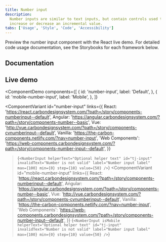 ```yaml
---
title: Number input
description:
  Number inputs are similar to text inputs, but contain controls used to
  increase or decrease an incremental value.
tabs: ['Usage', 'Style', 'Code', 'Accessibility']
---
```


<PageDescription>

Preview the number input component with the React live demo. For detailed code
usage documentation, see the Storybooks for each framework below.

</PageDescription>

## Documentation

<Row className="resource-card-group">
<Column colLg={4} colMd={4} noGutterSm>
  <ResourceCard
    subTitle="React"
    href="https://react.carbondesignsystem.com/?path=/story/components-numberinput--default"
    >

<MdxIcon name="react" />

  </ResourceCard>
</Column>
<Column colLg={4} colMd={4} noGutterSm>
  <ResourceCard
      subTitle="Angular (Community)"
      href="https://angular.carbondesignsystem.com/?path=/story/components-number--basic"
      >

<MdxIcon name="angular" />

  </ResourceCard>
</Column>
<Column colLg={4} colMd={4} noGutterSm>
  <ResourceCard
      subTitle="Vue (Community)"
      href="http://vue.carbondesignsystem.com/?path=/story/components-cvnumberinput--default"
      >

<MdxIcon name="vue" />

  </ResourceCard>
</Column>
<Column colLg={4} colMd={4} noGutterSm>
  <ResourceCard
      subTitle="Web Components (Community)"
      href="https://web-components.carbondesignsystem.com/?path=/story/components-number-input--default"
      >

<MdxIcon name="webcomponents" />

  </ResourceCard>
</Column>
</Row>

## Live demo

<!-- prettier-ignore-start -->
<ComponentDemo
  components={[
    {
      id: 'number-input',
      label: 'Default',
    },
    {
      id: 'mobile-number-input',
      label: 'Mobile',
    },
  ]}
>
  <ComponentVariant
    id="number-input"
    links={{
      React:
        'https://react.carbondesignsystem.com/?path=/story/components-numberinput--default',
      Angular:
        'https://angular.carbondesignsystem.com/?path=/story/components-number--basic',
      Vue: 'http://vue.carbondesignsystem.com/?path=/story/components-cvnumberinput--default',
      Vanilla: 'https://the-carbon-components.netlify.com/?nav=number-input',
      'Web Components':
        'https://web-components.carbondesignsystem.com/?path=/story/components-number-input--default',
    }}
  >{`
    <NumberInput
      helperText="Optional helper text"
      id="tj-input"
      invalidText="Number is not valid"
      label="Number input label"
      max={100}
      min={0}
      step={10}
      value={50}
    />
  `}</ComponentVariant>
  <ComponentVariant
    id="mobile-number-input"
    links={{
      React:
        'https://react.carbondesignsystem.com/?path=/story/components-numberinput--default',
      Angular:
        'https://angular.carbondesignsystem.com/?path=/story/components-number--basic',
      Vue: 'http://vue.carbondesignsystem.com/?path=/story/components-cvnumberinput--default',
      Vanilla: 'https://the-carbon-components.netlify.com/?nav=number-input',
      'Web Components':
        'https://web-components.carbondesignsystem.com/?path=/story/components-number-input--default',
    }}
  >{`
        <NumberInput
          isMobile
          helperText="Optional helper text"
          id="tj-input"
          invalidText="Number is not valid"
          label="Number input label"
          max={100}
          min={0}
          step={10}
          value={50}
        />
    `}</ComponentVariant>
</ComponentDemo>
<!-- prettier-ignore-end -->

